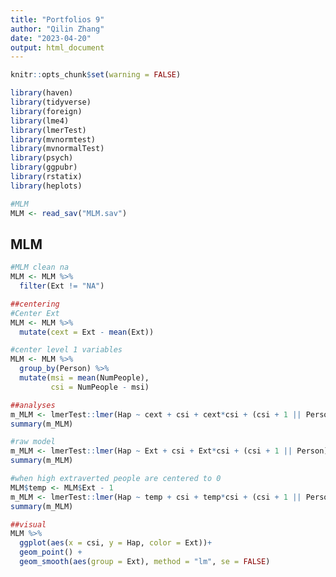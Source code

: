 ```yaml
---
title: "Portfolios 9"
author: "Qilin Zhang"
date: "2023-04-20"
output: html_document
---
```


```r
knitr::opts_chunk$set(warning = FALSE)
```

```r
library(haven)
library(tidyverse)
library(foreign)
library(lme4)
library(lmerTest)
library(mvnormtest)
library(mvnormalTest)
library(psych)
library(ggpubr)
library(rstatix)
library(heplots)
```

```r
#MLM
MLM <- read_sav("MLM.sav")
```


## MLM

```r
#MLM clean na
MLM <- MLM %>%
  filter(Ext != "NA")

##centering
#Center Ext
MLM <- MLM %>%
  mutate(cext = Ext - mean(Ext))

#center level 1 variables
MLM <- MLM %>%
  group_by(Person) %>%
  mutate(msi = mean(NumPeople),
         csi = NumPeople - msi)

##analyses 
m_MLM <- lmerTest::lmer(Hap ~ cext + csi + cext*csi + (csi + 1 || Person) , data = MLM)
summary(m_MLM)

#raw model
m_MLM <- lmerTest::lmer(Hap ~ Ext + csi + Ext*csi + (csi + 1 || Person) , data = MLM)
summary(m_MLM)

#when high extraverted people are centered to 0
MLM$temp <- MLM$Ext - 1 
m_MLM <- lmerTest::lmer(Hap ~ temp + csi + temp*csi + (csi + 1 || Person) , data = MLM)
summary(m_MLM)

##visual
MLM %>%
  ggplot(aes(x = csi, y = Hap, color = Ext))+
  geom_point() + 
  geom_smooth(aes(group = Ext), method = "lm", se = FALSE)
```